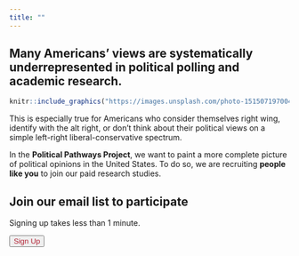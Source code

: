 ```yaml
---
title: ""
---
```


<head>
<script>
  document.addEventListener("DOMContentLoaded", function() {
    document.title = "Sign Up";
  });
</script>

<script>
$(document).ready(function() {
  $('#signup-button').click(function() {
    // Create the modal pop-up
    $('<div>').attr('id', 'myModal')
               .addClass('modal')
               .appendTo('body')
               .fadeIn();

    // Create the content container
    $('<div>').addClass('modal-content')
               .appendTo('.modal');

    // Add the paragraphs of scrollable text
        $('<p>').text('Project Title: Political Pathways Project Panel Recruitment').appendTo('.modal-content');
        $('<p>').text('Principal Investigator: Carly Wayne, Taylor Carlson, Erin Rossiter').appendTo('.modal-content');
        $('<p>').text('Research Team Contact: Carly Wayne, Taylor Carlson, Erin Rossiter (politicalpathways@gmail.com)').appendTo('.modal-content');
        $('<p>').text('This consent form describes the research study and helps you decide if you want to participate.  It provides important information about what you will be asked to do during the study, about the risks and benefits of the study, and about your rights and responsibilities as a research participant.').appendTo('.modal-content');
        $('<p>').text('KEY INFORMATION').appendTo('.modal-content');
        $('<p>').text('The first section of this document contains some key points that the research team thought you would find important. The research study is described in more detail after this section.').appendTo('.modal-content');
        $('<p>').text('This is a research study conducted by Carly Wayne, Taylor Carlson, and Erin Rossiter, having to do with understanding how people develop and change their political views and what influences political views.  We primarily focus on political views that are outside the "mainstream" typically studied by other researchers. You should carefully consider the information in this consent document and discuss it with the research team. Be sure you understand why you might want to participate, or why you might not want to participate. You may choose to participate or not. Before you decide whether to be in this study, you may wish to consider other options that are available to you.  Instead of being in this study, you could choose not to participate.').appendTo('.modal-content');
        $('<p>').text('If you agree and sign this consent, you will be volunteering to participate in the research study. All of the information below will be explained and is listed in more detail in the consent document below. You can obtain a copy of this consent document by copying and pasting the text to store or print for yourself. You can also email the research team and we can email you a copy.').appendTo('.modal-content');
        $('<p>').text('How will this study affect me?').appendTo('.modal-content');
        
    // Add the bulleted list
    var ul = $('<ul>').appendTo('.modal-content');
    $('<li>').text('The purpose of this study is to create a panel of participants who are interested in participating in future research studies. Future research studies will be aimed at understanding what influences people\'s political views and whether they change over time.').appendTo(ul);
    $('<li>').text('As a voluntary participant, you will be asked to spend less than one minute completing this signup survey. If you decide to sign up to participate in future studies, those future studies could take between 5 and 20 minutes to complete.').appendTo(ul);
    $('<li>').text('You were selected because you are 18 years or older and reside in the United States.').appendTo(ul);
    $('<li>').text('You will be in this study for approximately one year. By signing up to participate now, we may contact you to invite you to participate in other studies over the next year. Each of these future studies will take between 5 and 20 minutes to complete. You may choose to unsubscribe and leave the study at any time and you may decline our invitations to participate in future studies.').appendTo(ul);
    $('<li>').text('You will need to complete the studies online using a laptop, desktop, phone, or tablet with internet access.').appendTo(ul);
    $('<li>').text('The main risks to you are loss of privacy. Although we securely collect and store data you provide in our surveys and promptly remove any personally identifying information, there is still a risk that information you provide online could be lost or hacked. More detail about risks is provided below.').appendTo(ul);
    $('<li>').text('We don\'t expect this study to benefit you directly, but it will help us understand how people form their political views, especially when political views are outside the mainstream. This will help create a more representative understanding of politics in the United States and could help address many social problems with governance.').appendTo(ul);
    $('<li>').text('You will not be paid for signing up to participate in future studies. However, if we invite you back to participate in a study over the next year, you will be entered into a raffle to win up to $500 gift cards. You will not have costs for signing up to participate in future studies or for ultimately participating in studies in the future.').appendTo(ul);
    $('<li>').text('If you withdraw from the study, the research team may continue to use information already collected about you in this study.').appendTo(ul);
    
    $('<p>').text('The rest of this document provides more details about the study.').appendTo('.modal-content');
    $('<p>').text('WHAT IS THE PURPOSE OF THIS STUDY?').appendTo('.modal-content');
    $('<p>').text('This is a research study. We invite you to participate in this research study because you are over the age of 18 and reside in the United States.').appendTo('.modal-content');
    $('<p>').text('The purpose of this research study is to understand how people develop their political views and how they change over time. We are particularly interested in political views that are outside the "mainstream." Our goal in this study is to develop a pool of people with a wider range of political views who might be interested in participating in other survey studies in the future.').appendTo('.modal-content');
    $('<p>').text('WHAT WILL HAPPEN DURING THIS STUDY?').appendTo('.modal-content');
    $('<p>').text('As a participant in this study, you will be asked to answer two questions about your political views. Then, we will ask you to provide an email address at which we can contact you to invite you to participate in future research studies over the next year. Finally, we will ask if you would like to provide the email addresses for any friends or family members you think might also be interested in signing up to participate in future research studies.').appendTo('.modal-content');
    $('<p>').text('The study will take place online. You can complete the survey, which will take less than one minute to complete, on any device, such as a laptop, desktop, phone, or tablet.').appendTo('.modal-content');
    $('<p>').text('You are free to skip any questions that you would prefer not to answer.').appendTo('.modal-content');
    $('<p>').text('WILL YOU SAVE MY RESEARCH DATA TO USE IN FUTURE RESEARCH STUDIES?').appendTo('.modal-content');
    $('<p>').text('The data we are obtaining in this study may be made available for studies going on right now as well as studies that are conducted in the future. These studies may be done by researchers at Washington University, other research centers and institutions, or private companies involved in research.').appendTo('.modal-content');
    $('<p>').text('We may also share your research data with large data repositories (a repository is a database of information) for use by others, such as the research community, institutions, private companies and the general public. If your individual research data is placed in one of these repositories, your name and other identifying information will be removed. All reasonable precautions will be taken to protect your privacy and confidentiality. Necessary approvals will be obtained to use the data. Certain summary information may be available to the general public.').appendTo('.modal-content');
    $('<p>').text('These studies may provide additional information that will be helpful in understanding political views. It is unlikely that what we learn from these studies will have a direct benefit to you. By allowing us to use your data you give up any property rights you may have in the data. We will protect the confidentiality of your information to the extent possible.').appendTo('.modal-content');
    $('<p>').text('If you change your mind and do not want us to store and use your data for future research you should contact the research team member identified at the top of this document. The data will no longer be used for research purposes. However, if some research with your data has already been completed, the information from that research may still be used. Also, if the data has been shared with other researchers it might not be possible to withdraw the data to the extent it has been shared.').appendTo('.modal-content');
    $('<p>').text('HOW MANY PEOPLE WILL PARTICIPATE?').appendTo('.modal-content');
    $('<p>').text('Approximately 3,000 people will take part in this study conducted by investigators at Washington University and the University of Notre Dame.').appendTo('.modal-content');
    $('<p>').text('HOW LONG WILL I BE IN THIS STUDY?').appendTo('.modal-content');
    $('<p>').text('If you agree to take part in this study, your involvement will last for approximately one year. It will take less than one minute to complete this survey in which you can sign up to participate in future studies. We may contact you at the email address you provide over the course of the next year to invite you to participate in other studies, which will take between 5 and 20 minutes to complete. We anticipate sending three emails for each study you are invited to complete and you could be invited to complete up to four studies.').appendTo('.modal-content');
    $('<p>').text('WHAT ARE THE RISKS OF THIS STUDY?').appendTo('.modal-content');
    $('<p>').text('You may experience one or more of the risks indicated below from being in this study. In addition to these, there may be other unknown risks, or risks that we did not anticipate, associated with being in this study.').appendTo('.modal-content');
    $('<p>').text('There are no known or foreseeable psychological, emotional, or physical risks to participating in this study. The main risk of participating in this study is a loss of privacy. One risk of participating in this study is that confidential information about you may be accidentally disclosed. We will use our best efforts to keep the information about you secure. Please see the section in this consent form titled "How will you keep my information confidential?" for more information.').appendTo('.modal-content');
    $('<p>').text('WHAT ARE THE BENEFITS OF THIS STUDY?').appendTo('.modal-content');
    $('<p>').text('You will not benefit from being in this study.').appendTo('.modal-content');
    $('<p>').text('However, we hope that, in the future, other people might benefit from this study because the results from this study will improve our understanding of what shapes people’s political opinions and what influences them.').appendTo('.modal-content');
    $('<p>').text('WHAT OTHER OPTIONS ARE THERE?').appendTo('.modal-content');
    $('<p>').text('The alternative to participating in this study is to not participate.').appendTo('.modal-content');
    $('<p>').text('WILL IT COST ME ANYTHING TO BE IN THIS STUDY?').appendTo('.modal-content');
    $('<p>').text('You will not have any costs for being in this research study.').appendTo('.modal-content');
    $('<p>').text('WILL I BE PAID FOR PARTICIPATING?').appendTo('.modal-content');
    $('<p>').text('You will not be paid for being in this research study. However, by participating in this study, you are signing up to be invited to participate in future studies for which you could be paid.').appendTo('.modal-content');
    $('<p>').text('WHO IS FUNDING THIS STUDY?').appendTo('.modal-content');
    $('<p>').text('The National Science Foundation is funding this research study. This means that the Washington University is receiving payments from the National Science Foundation to support the activities that are required to conduct the study. No one on the research team will receive a direct payment or increase in salary from the National Science Foundation for conducting this study.').appendTo('.modal-content');
    $('<p>').text('HOW WILL YOU KEEP MY INFORMATION CONFIDENTIAL?').appendTo('.modal-content');
    $('<p>').text('Other people such as those listed below may become aware of your participation in this study and may inspect and copy records pertaining to this research. Some of these records could contain information that personally identifies you. We will keep your participation in this research study confidential to the extent permitted by law.').appendTo('.modal-content');
    
    // Add the bulleted list
    var ul = $('<ul>').appendTo('.modal-content');
    $('<li>').text('Government representatives (including the Office for Human Research Protections) to complete federal or state responsibilities').appendTo(ul);
    $('<li>').text('University representatives to complete University responsibilities').appendTo(ul);
    $('<li>').text('Washington University’s Institutional Review Board (a committee that oversees the conduct of research involving human participants) and the Human Research Protection Office. The Institutional Review Board has reviewed and approved this study.').appendTo(ul);

    $('<p>').text('Any report or article that we write will not include information that can directly identify you. The journals that publish these reports or articles require that we share your information that was collected for this study with others to make sure the results of this study are correct and help develop new ideas for research. Your information will be shared in a way that cannot directly identify you.').appendTo('.modal-content');
    $('<p>').text('To help protect your confidentiality, we will store the data in encrypted, secure, password-protected files that only the research team can access. Should you be invited to participate in future studies, your email address will never be stored with your responses to future surveys. Upon completion of the studies, we will delete all records of your email addresses and will only store anonymized data.').appendTo('.modal-content');
    
    
    
    $('<p>').text('IS BEING IN THIS STUDY VOLUNTARY?').appendTo('.modal-content');
    
    
    $('<p>').text('Taking part in this research study is completely voluntary. You may choose not to take part at all. If you decide to be in this study, you may stop participating at any time. Any data that was collected as part of your participation in the study will remain as part of the study records and cannot be removed.').appendTo('.modal-content');
    $('<p>').text('If you decide not to be in this study, or if you stop participating at any time, you won’t be penalized or lose any benefits for which you otherwise qualify.').appendTo('.modal-content');
    $('<p>').text('WHAT IF I DECIDE TO WITHDRAW FROM THE STUDY?').appendTo('.modal-content');
    $('<p>').text('You may withdraw by telling the study team you are no longer interested in participating in the study.').appendTo('.modal-content');
    $('<p>').text('WHAT IF I HAVE QUESTIONS?').appendTo('.modal-content');
    $('<p>').text('We encourage you to ask questions. If you have any questions about the research study itself, please contact: Carly Wayne, Taylor Carlson, or Erin Rossiter at politicalpathways\@gmail.com. If you feel that you have been harmed in any way by your participation in this study, please contact: Carly Wayne, Taylor Carlson, or Erin Rossiter at politicalpathways\@gmail.com.').appendTo('.modal-content');
    $('<p>').text('If you have questions, concerns, or complaints about your rights as a research participant please contact the Human Research Protection Office at 1-(800)-438-0445, or email hrpo\@wustl.edu. General information about being a research participant can be found on the Human Research Protection Office web site, hrpo.wustl.edu. To offer input about your experiences as a research participant or to speak to someone other than the research staff, call the Human Research Protection Office at the number above.').appendTo('.modal-content');
    $('<p>').text('This consent form is not a contract. It is a written explanation of what will happen during the study if you decide to participate. You are not waiving any legal rights by agreeing to participate in this study.').appendTo('.modal-content');
    $('<p>').text('By clicking "I consent to participate in this study," you are indicating that this research study has been explained to you, that your questions have been answered, and that you agree to take part in this study. You are also acknowledging that you are at least 18 years old. You may retain a copy of this form by downloading this document to save on your machine or printing this page.').appendTo('.modal-content');



    
// Create the footer container
    $('<div>').addClass('modal-footer')
               .appendTo('.modal-content');

    // Add the linked text in the footer
    $('<a>').attr('href', 'https://redcap.wustl.edu/redcap/surveys/?s=KMNMHFHFPMD4LJRH')
            .text('Click here to sign up')
            .appendTo('.modal-footer');

    // Close the modal when clicking outside of the content
    $('.modal').click(function() {
      $(this).fadeOut(function() {
        $(this).remove();
      });
    });
  });
});
</script>
</head>




## Many Americans' views are systematically underrepresented in political polling and academic research.

```r
knitr::include_graphics("https://images.unsplash.com/photo-1515071970049-680dbd2a2339?ixlib=rb-4.0.3&ixid=M3wxMjA3fDB8MHxwaG90by1wYWdlfHx8fGVufDB8fHx8fA%3D%3D&auto=format&fit=crop&w=1170&q=80)")
```

This is especially true for Americans who consider themselves right wing, identify with the alt right, or don't think about their political views on a simple left-right liberal-conservative spectrum.
  
In the **Political Pathways Project**, we want to paint a more complete picture of political opinions in the United States.  To do so, we are recruiting **people like you** to join our paid research studies.




## Join our email list to participate

Signing up takes less than 1 minute.

<button id="signup-button" class="signup-button" type="button" style="color: #B22234;">
Sign Up
</button>
